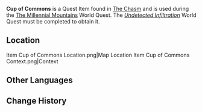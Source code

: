{{Item Infobox
|id          = 101638
|image       = Item Cup of Commons.png
|type        = Quest Items
|description = One of the six lost offerings scattered throughout The Chasm. Neither stone nor gem, it somehow still became part of the Treasure Hoarders' loot hoard.<br />It has been filled by turns with fine wine, fair treasure, and blood. Now, its previous shame has been washed away, and it is ready to take on new memories.
|source1     = Found in [[The Chasm]] after completing the ''[[Undetected Infiltration]]''.
}}
'''Cup of Commons''' is a Quest Item found in [[The Chasm]] and is used during the [[The Millennial Mountains]] World Quest. The ''[[Undetected Infiltration]]'' World Quest must be completed to obtain it.

==Location==
<gallery hideaddbutton="true" captionalign="center">
Item Cup of Commons Location.png|Map Location
Item Cup of Commons Context.png|Context
</gallery>

==Other Languages==
{{Other Languages|default_hidden = 1
|en      = Cup of Commons
|zhs     = 共饮之杯
|zhs_rm  = Gòngyǐn zhī Bēi
|zht     = 共飲之杯
|zht_rm  = Gòngyǐn zhī Bēi
|ja      = 共飲の杯
|ja_rm   = Kyouin no Sakazuki
|ko      = 건배의 잔
|ko_rm   = 
|es      = Copa del festín
|fr      = Coupe des partages
|ru      = Общий кубок
|th      = ถ้วยแห่งสามัญ
|th_rm   = Thuai haeng Saman
|vi      = Ly Ăn Mừng
|de      = Kelch der netten Kameradschaft
|id      = Cangkir Kebersamaan
|pt      = Cálice do Festim
}}

==Change History==
{{Change History|2.6}}